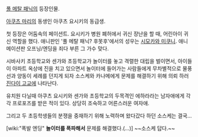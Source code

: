 [[풀 메탈 패닉]]의 등장인물.

[[아쿠츠 마리]]의 동생인 아쿠츠 요시키의 동급생.

첫 등장은 어둠속의 페이션트. 요시키가 병원 폐허에서 귀신 장난을 할 때, 어린아이 귀신 역할을 했다. 애니판인 '풀 메탈 패닉? 후못후'에서의 성우는 [[시모카와 미쿠니]]. 애니메이션판 오프닝/엔딩을 죄다 부른 그 가수 맞다.

시바사키 초등학교와 센가와 초등학교가 놀이터를 놓고 격렬한 대립을 벌이면서, 아이들이 아파트 옥상에 진을 치고 있으면서 놀이터에 들어가는 사람들에게 무차별적으로 물풍선과 양동이 세례를 던지게 되자 소스케와 카나메에게 문제를 해결하기 위해 의뢰 하러 [[진다이 고교]]에 나타난다.

유치원 다닐때 아쿠츠 요시키와 센가와 초등학교의 두목격인 에하라라는 남자애에게 각각 프로포즈를 받은 적이 있다. 상당히 조숙하고 어른스러운 여자애.

그리고 두 초등학생들의 분쟁을 중재하기 위해 노력하며 왔다갔다 하던 소스케는 결국…

[wiki:"폭발 엔딩" '''놀이터를 폭파해서''' 문제를 해결했다.(…)]
~~소스케 답다.~~
